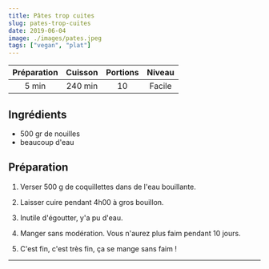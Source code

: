 ```yaml
---
title: Pâtes trop cuites
slug: pates-trop-cuites
date: 2019-06-04
image: ./images/pates.jpeg
tags: ["vegan", "plat"]
---
```


| Préparation | Cuisson | Portions | Niveau |
| :-: | :-: | :-: | :-: |
| 5 min | 240 min | 10 | Facile |

## Ingrédients

- <ListItem>500 gr de nouilles</ListItem>
- <ListItem>beaucoup d'eau</ListItem>

## Préparation

1. Verser 500 g de coquillettes dans de l'eau bouillante.

2. Laisser cuire pendant 4h00 à gros bouillon.

3. Inutile d'égoutter, y'a pu d'eau.

4. Manger sans modération. Vous n'aurez plus faim pendant 10 jours.

5. C'est fin, c'est très fin, ça se mange sans faim !

---
